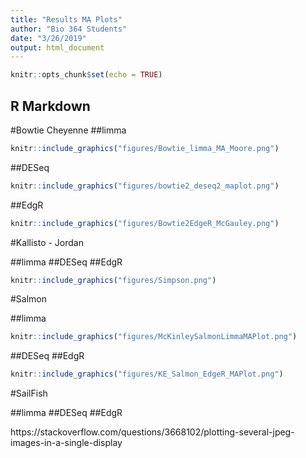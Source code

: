 ```yaml
---
title: "Results MA Plots"
author: "Bio 364 Students"
date: "3/26/2019"
output: html_document
---
```


```r
knitr::opts_chunk$set(echo = TRUE)
```

## R Markdown

#Bowtie
Cheyenne
##limma
```r
knitr::include_graphics("figures/Bowtie_limma_MA_Moore.png") 
```

##DESeq
```r
knitr::include_graphics("figures/bowtie2_deseq2_maplot.png") 
```


##EdgR
```r
knitr::include_graphics("figures/Bowtie2EdgeR_McGauley.png") 
```

#Kallisto - Jordan

##limma 
##DESeq
##EdgR

```r
knitr::include_graphics("figures/Simpson.png") 
```


#Salmon

##limma
```r
knitr::include_graphics("figures/McKinleySalmonLimmaMAPlot.png")
```
##DESeq
##EdgR
```r
knitr::include_graphics("figures/KE_Salmon_EdgeR_MAPlot.png") 
```

#SailFish

##limma
##DESeq
##EdgR

https://stackoverflow.com/questions/3668102/plotting-several-jpeg-images-in-a-single-display
